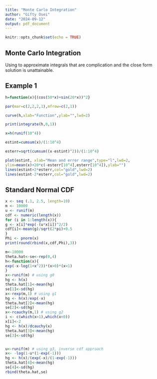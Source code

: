 ```yaml
---
title: "Monte Carlo Integration"
author: "Gifty Osei"
date: "2024-09-12"
output: pdf_document
---
```


```r
knitr::opts_chunk$set(echo = TRUE)
```

## Monte Carlo Integration 
Using to approximate integrals that are complication and the close form solution is unattainable.

## Example 1

```r
h=function(x){(cos(50*x)+sin(20*x))^2}

par(mar=c(2,2,2,1),mfrow=c(2,1))

curve(h,xlab="Function",ylab="",lwd=2)

print(integrate(h,0,1))

x=h(runif(10^4))

estint=cumsum(x)/(1:10^4)

esterr=sqrt(cumsum((x-estint)^2))/(1:10^4)

plot(estint, xlab="Mean and error range",type="l",lwd=2,
ylim=mean(x)+20*c(-esterr[10^4],esterr[10^4]),ylab="")
lines(estint+2*esterr,col="gold",lwd=2)
lines(estint-2*esterr,col="gold",lwd=2)
```

## Standard Normal CDF

```r
x <- seq (.1, 2.5, length=10)
m <- 10000
u <- runif(m)
cdf <- numeric(length(x))
for (i in 1:length(x)){
g <- x[i]*exp(-(u*x[i])^2/2)
cdf[i]<-mean(g)/sqrt(2*pi)+0.5
}
Phi <- pnorm(x)
print(round(rbind(x,cdf,Phi),3))
```


```r

m<-10000
theta.hat<-se<-rep(0,4)
h<-function(x){
exp(-x-log(1+x^2))*(x>0)*(x<1)
}
x<-runif(m) # using g0
hg <- h(x)
theta.hat[1]<-mean(hg)
se[1]<-sd(hg)
x<-rexp(m,1) # using g1
hg <- h(x)/exp(-x)
theta.hat[2]<-mean(hg)
se[2]<-sd(hg)
x<-rcauchy(m,1) # using g2
i <- c(which(x>1),which(x<0))
x[i]<-2
hg <- h(x)/dcauchy(x)
theta.hat[3]<-mean(hg)
se[3]<-sd(hg)


u<-runif(m) # using g3, inverse cdf approach
x<- -log(1-u*(1-exp(-1)))
hg <- h(x)/(exp(-x)/(1-exp(-1)))
theta.hat[4]<-mean(hg)
se[4]<-sd(hg)
rbind(theta.hat,se)

```

